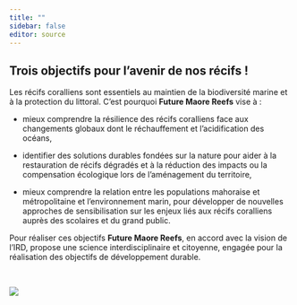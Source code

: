 ```yaml
---
title: ""
sidebar: false
editor: source
---
```


## Trois objectifs pour l'avenir de nos récifs !

Les récifs coralliens sont essentiels au maintien de la biodiversité marine et à la protection du littoral. C'est pourquoi **Future Maore Reefs** vise à :

-   mieux comprendre la résilience des récifs coralliens face aux changements globaux dont le réchauffement et l'acidification des océans,

-   identifier des solutions durables fondées sur la nature pour aider à la restauration de récifs dégradés et à la réduction des impacts ou la compensation écologique lors de l'aménagement du territoire,

-   mieux comprendre la relation entre les populations mahoraise et métropolitaine et l'environnement marin, pour développer de nouvelles approches de sensibilisation sur les enjeux liés aux récifs coralliens auprès des scolaires et du grand public.

Pour réaliser ces objectifs **Future Maore Reefs**, en accord avec la vision de l'IRD, propose une science interdisciplinaire et citoyenne, engagée pour la réalisation des objectifs de développement durable.

<br/>

![](assets/images/logo_round_complete_w600.png){.img-center}